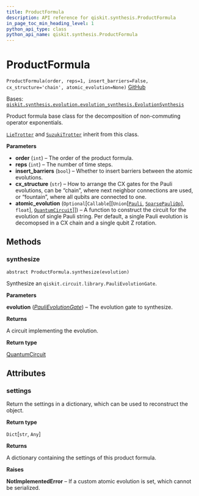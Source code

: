 ```yaml
---
title: ProductFormula
description: API reference for qiskit.synthesis.ProductFormula
in_page_toc_min_heading_level: 1
python_api_type: class
python_api_name: qiskit.synthesis.ProductFormula
---
```


# ProductFormula

<span id="qiskit.synthesis.ProductFormula" />

`ProductFormula(order, reps=1, insert_barriers=False, cx_structure='chain', atomic_evolution=None)` [GitHub](https://github.com/qiskit/qiskit/tree/stable/0.22/qiskit/synthesis/evolution/product_formula.py "view source code")

Bases: [`qiskit.synthesis.evolution.evolution_synthesis.EvolutionSynthesis`](qiskit.synthesis.EvolutionSynthesis "qiskit.synthesis.evolution.evolution_synthesis.EvolutionSynthesis")

Product formula base class for the decomposition of non-commuting operator exponentials.

[`LieTrotter`](qiskit.synthesis.LieTrotter "qiskit.synthesis.LieTrotter") and [`SuzukiTrotter`](qiskit.synthesis.SuzukiTrotter "qiskit.synthesis.SuzukiTrotter") inherit from this class.

**Parameters**

*   **order** (`int`) – The order of the product formula.
*   **reps** (`int`) – The number of time steps.
*   **insert\_barriers** (`bool`) – Whether to insert barriers between the atomic evolutions.
*   **cx\_structure** (`str`) – How to arrange the CX gates for the Pauli evolutions, can be “chain”, where next neighbor connections are used, or “fountain”, where all qubits are connected to one.
*   **atomic\_evolution** (`Optional`\[`Callable`\[\[`Union`\[[`Pauli`](qiskit.quantum_info.Pauli "qiskit.quantum_info.operators.symplectic.pauli.Pauli"), [`SparsePauliOp`](qiskit.quantum_info.SparsePauliOp "qiskit.quantum_info.operators.symplectic.sparse_pauli_op.SparsePauliOp")], `float`], [`QuantumCircuit`](qiskit.circuit.QuantumCircuit "qiskit.circuit.quantumcircuit.QuantumCircuit")]]) – A function to construct the circuit for the evolution of single Pauli string. Per default, a single Pauli evolution is decomopsed in a CX chain and a single qubit Z rotation.

## Methods

### synthesize

<span id="qiskit.synthesis.ProductFormula.synthesize" />

`abstract ProductFormula.synthesize(evolution)`

Synthesize an `qiskit.circuit.library.PauliEvolutionGate`.

**Parameters**

**evolution** ([*PauliEvolutionGate*](qiskit.circuit.library.PauliEvolutionGate "qiskit.circuit.library.PauliEvolutionGate")) – The evolution gate to synthesize.

**Returns**

A circuit implementing the evolution.

**Return type**

[QuantumCircuit](qiskit.circuit.QuantumCircuit "qiskit.circuit.QuantumCircuit")

## Attributes

<span id="qiskit.synthesis.ProductFormula.settings" />

### settings

Return the settings in a dictionary, which can be used to reconstruct the object.

**Return type**

`Dict`\[`str`, `Any`]

**Returns**

A dictionary containing the settings of this product formula.

**Raises**

**NotImplementedError** – If a custom atomic evolution is set, which cannot be serialized.

